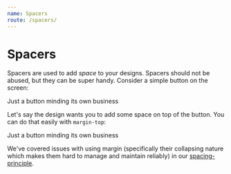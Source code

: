 ```yaml
---
name: Spacers
route: /spacers/
---
```



# Spacers 

Spacers are used to add *space* to your designs. Spacers should not be abused, but they can be super handy. Consider a simple button on the screen: 

<Playground>
  <demos.Button>
    Just a button minding its own business
  </demos.Button>
</Playground>  

Let's say the design wants you to add some space on top of the button. You can do that easily with `margin-top`: 

<Playground>
  <demos.Button style={{marginTop: '15px'}}>
    Just a button minding its own business
  </demos.Button>
</Playground>  

We've covered issues with using margin (specifically their collapsing nature which makes them hard to manage and maintain reliably) in our [spacing-principle][principle-spacing].


[common-types]:../common-types/
[principle-spacing]:../principle-spacing/
[principle-sizing]:../principle-sizing/
